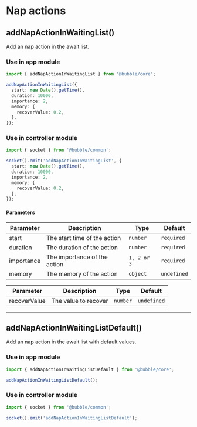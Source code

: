 # Nap actions

## addNapActionInWaitingList()

Add an nap action in the await list.

### Use in app module

```typescript
import { addNapActionInWaitingList } from '@bubble/core';

addNapActionInWaitingList({
  start: new Date().getTime(),
  duration: 10000,
  importance: 2,
  memory: {
    recoverValue: 0.2,
  },
});
```

### Use in controller module

```typescript
import { socket } from '@bubble/common';

socket().emit('addNapActionInWaitingList', {
  start: new Date().getTime(),
  duration: 10000,
  importance: 2,
  memory: {
    recoverValue: 0.2,
  },
});
```

#### Parameters

| Parameter  | Description                  | Type        | Default     |
| ---------- | ---------------------------- | ----------- | ----------- |
| start      | The start time of the action | `number`    | `required`  |
| duration   | The duration of the action   | `number`    | `required`  |
| importance | The importance of the action | `1, 2 or 3` | `required`  |
| memory     | The memory of the action     | `object`    | `undefined` |

| Parameter    | Description          | Type     | Default     |
| ------------ | -------------------- | -------- | ----------- |
| recoverValue | The value to recover | `number` | `undefined` |

---

## addNapActionInWaitingListDefault()

Add an nap action in the await list with default values.

### Use in app module

```typescript
import { addNapActionInWaitingListDefault } from '@bubble/core';

addNapActionInWaitingListDefault();
```

### Use in controller module

```typescript
import { socket } from '@bubble/common';

socket().emit('addNapActionInWaitingListDefault');
```
